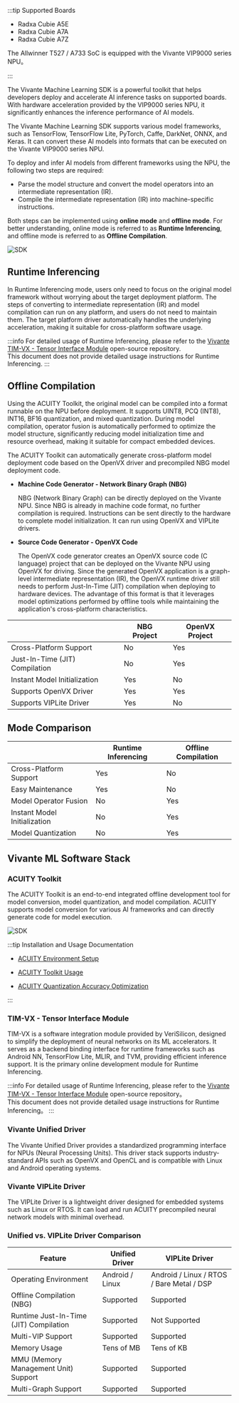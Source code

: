 :::tip Supported Boards

- Radxa Cubie A5E
- Radxa Cubie A7A
- Radxa Cubie A7Z

The Allwinner T527 / A733 SoC is equipped with the Vivante VIP9000 series NPU。

:::

The Vivante Machine Learning SDK is a powerful toolkit that helps developers deploy and accelerate AI inference tasks on supported boards. With hardware acceleration provided by the VIP9000 series NPU, it significantly enhances the inference performance of AI models.

The Vivante Machine Learning SDK supports various model frameworks, such as TensorFlow, TensorFlow Lite, PyTorch, Caffe, DarkNet, ONNX, and Keras. It can convert these AI models into formats that can be executed on the Vivante VIP9000 series NPU.

To deploy and infer AI models from different frameworks using the NPU, the following two steps are required:

- Parse the model structure and convert the model operators into an intermediate representation (IR).
- Compile the intermediate representation (IR) into machine-specific instructions.

Both steps can be implemented using **online mode** and **offline mode**. For better understanding, online mode is referred to as **Runtime Inferencing**, and offline mode is referred to as **Offline Compilation**.

![SDK](/img/e/e54c/rs400_npu_1.webp)

## Runtime Inferencing

In Runtime Inferencing mode, users only need to focus on the original model framework without worrying about the target deployment platform. The steps of converting to intermediate representation (IR) and model compilation can run on any platform, and users do not need to maintain them. The target platform driver automatically handles the underlying acceleration, making it suitable for cross-platform software usage.

:::info
For detailed usage of Runtime Inferencing, please refer to the [Vivante TIM-VX - Tensor Interface Module](https://github.com/VeriSilicon/TIM-VX) open-source repository.  
This document does not provide detailed usage instructions for Runtime Inferencing.
:::

## Offline Compilation

Using the ACUITY Toolkit, the original model can be compiled into a format runnable on the NPU before deployment. It supports UINT8, PCQ (INT8), INT16, BF16 quantization, and mixed quantization. During model compilation, operator fusion is automatically performed to optimize the model structure, significantly reducing model initialization time and resource overhead, making it suitable for compact embedded devices.

The ACUITY Toolkit can automatically generate cross-platform model deployment code based on the OpenVX driver and precompiled NBG model deployment code.

- **Machine Code Generator - Network Binary Graph (NBG)**

  NBG (Network Binary Graph) can be directly deployed on the Vivante NPU. Since NBG is already in machine code format, no further compilation is required. Instructions can be sent directly to the hardware to complete model initialization. It can run using OpenVX and VIPLite drivers.

- **Source Code Generator - OpenVX Code**

  The OpenVX code generator creates an OpenVX source code (C language) project that can be deployed on the Vivante NPU using OpenVX for driving. Since the generated OpenVX application is a graph-level intermediate representation (IR), the OpenVX runtime driver still needs to perform Just-In-Time (JIT) compilation when deploying to hardware devices. The advantage of this format is that it leverages model optimizations performed by offline tools while maintaining the application's cross-platform characteristics.

|                                | NBG Project | OpenVX Project |
| ------------------------------ | ----------- | -------------- |
| Cross-Platform Support         | No          | Yes            |
| Just-In-Time (JIT) Compilation | No          | Yes            |
| Instant Model Initialization   | Yes         | No             |
| Supports OpenVX Driver         | Yes         | Yes            |
| Supports VIPLite Driver        | Yes         | No             |

## Mode Comparison

|                              | Runtime Inferencing | Offline Compilation |
| ---------------------------- | ------------------- | ------------------- |
| Cross-Platform Support       | Yes                 | No                  |
| Easy Maintenance             | Yes                 | No                  |
| Model Operator Fusion        | No                  | Yes                 |
| Instant Model Initialization | No                  | Yes                 |
| Model Quantization           | No                  | Yes                 |

## Vivante ML Software Stack

### ACUITY Toolkit

The ACUITY Toolkit is an end-to-end integrated offline development tool for model conversion, model quantization, and model compilation. ACUITY supports model conversion for various AI frameworks and can directly generate code for model execution.

![SDK](/img/e/e54c/rs400_npu_2.webp)

:::tip Installation and Usage Documentation

- [ACUITY Environment Setup](./cubie_acuity_env)

- [ACUITY Toolkit Usage](./cubie_acuity_usage)

- [ACUITY Quantization Accuracy Optimization](./cubie_quant_acc_improve)

:::

### TIM-VX - Tensor Interface Module

TIM-VX is a software integration module provided by VeriSilicon, designed to simplify the deployment of neural networks on its ML accelerators. It serves as a backend binding interface for runtime frameworks such as Android NN, TensorFlow Lite, MLIR, and TVM, providing efficient inference support. It is the primary online development module for Runtime Inferencing.

:::info
For detailed usage of Runtime Inferencing, please refer to the [Vivante TIM-VX - Tensor Interface Module](https://github.com/VeriSilicon/TIM-VX) open-source repository。  
This document does not provide detailed usage instructions for Runtime Inferencing。
:::

### Vivante Unified Driver

The Vivante Unified Driver provides a standardized programming interface for NPUs (Neural Processing Units). This driver stack supports industry-standard APIs such as OpenVX and OpenCL and is compatible with Linux and Android operating systems.

### Vivante VIPLite Driver

The VIPLite Driver is a lightweight driver designed for embedded systems such as Linux or RTOS. It can load and run ACUITY precompiled neural network models with minimal overhead.

### Unified vs. VIPLite Driver Comparison

| Feature                                | Unified Driver  | VIPLite Driver                            |
| -------------------------------------- | --------------- | ----------------------------------------- |
| Operating Environment                  | Android / Linux | Android / Linux / RTOS / Bare Metal / DSP |
| Offline Compilation (NBG)              | Supported       | Supported                                 |
| Runtime Just-In-Time (JIT) Compilation | Supported       | Not Supported                             |
| Multi-VIP Support                      | Supported       | Supported                                 |
| Memory Usage                           | Tens of MB      | Tens of KB                                |
| MMU (Memory Management Unit) Support   | Supported       | Supported                                 |
| Multi-Graph Support                    | Supported       | Supported                                 |
